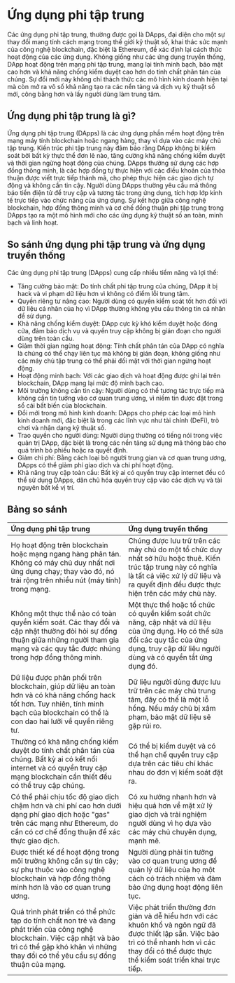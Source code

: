 # Ứng dụng phi tập trung
Các ứng dụng phi tập trung, thường được gọi là DApps, đại diện cho một sự thay đổi mang tính cách mạng trong thế giới kỹ thuật số, khai thác sức mạnh của công nghệ blockchain, đặc biệt là Ethereum, để xác định lại cách thức hoạt động của các ứng dụng. Không giống như các ứng dụng truyền thống, DApp hoạt động trên mạng phi tập trung, mang lại tính minh bạch, bảo mật cao hơn và khả năng chống kiểm duyệt cao hơn do tính chất phân tán của chúng. Sự đổi mới này không chỉ thách thức các mô hình kinh doanh hiện tại mà còn mở ra vô số khả năng tạo ra các nền tảng và dịch vụ kỹ thuật số mới, công bằng hơn và lấy người dùng làm trung tâm.

## Ứng dụng phi tập trung là gì?
Ứng dụng phi tập trung (DApps) là các ứng dụng phần mềm hoạt động trên mạng máy tính blockchain hoặc ngang hàng, thay vì dựa vào các máy chủ tập trung. Kiến trúc phi tập trung này đảm bảo rằng DApp không bị kiểm soát bởi bất kỳ thực thể đơn lẻ nào, tăng cường khả năng chống kiểm duyệt và thời gian ngừng hoạt động của chúng. DApps thường sử dụng các hợp đồng thông minh, là các hợp đồng tự thực hiện với các điều khoản của thỏa thuận được viết trực tiếp thành mã, cho phép thực hiện các giao dịch tự động và không cần tin cậy. Người dùng DApps thường yêu cầu mã thông báo tiền điện tử để truy cập và tương tác trong ứng dụng, tích hợp lớp kinh tế trực tiếp vào chức năng của ứng dụng. Sự kết hợp giữa công nghệ blockchain, hợp đồng thông minh và cơ chế đồng thuận phi tập trung trong DApps tạo ra một mô hình mới cho các ứng dụng kỹ thuật số an toàn, minh bạch và linh hoạt.

## So sánh ứng dụng phi tập trung và ứng dụng truyền thống
Các ứng dụng phi tập trung (DApps) cung cấp nhiều tiềm năng và lợi thế:

- Tăng cường bảo mật: Do tính chất phi tập trung của chúng, DApp ít bị hack và vi phạm dữ liệu hơn vì không có điểm lỗi trung tâm.
- Quyền riêng tư nâng cao: Người dùng có quyền kiểm soát tốt hơn đối với dữ liệu cá nhân của họ vì DApp thường không yêu cầu thông tin cá nhân để sử dụng.
- Khả năng chống kiểm duyệt: DApp cực kỳ khó kiểm duyệt hoặc đóng cửa, đảm bảo dịch vụ và quyền truy cập không bị gián đoạn cho người dùng trên toàn cầu.
- Giảm thời gian ngừng hoạt động: Tính chất phân tán của DApp có nghĩa là chúng có thể chạy liên tục mà không bị gián đoạn, không giống như các máy chủ tập trung có thể phải đối mặt với thời gian ngừng hoạt động.
- Hoạt động minh bạch: Với các giao dịch và hoạt động được ghi lại trên blockchain, DApp mang lại mức độ minh bạch cao.
- Môi trường không cần tin cậy: Người dùng có thể tương tác trực tiếp mà không cần tin tưởng vào cơ quan trung ương, vì niềm tin được đặt trong sổ cái bất biến của blockchain.
- Đổi mới trong mô hình kinh doanh: DApps cho phép các loại mô hình kinh doanh mới, đặc biệt là trong các lĩnh vực như tài chính (DeFi), trò chơi và nhận dạng kỹ thuật số.
- Trao quyền cho người dùng: Người dùng thường có tiếng nói trong việc quản trị DApp, đặc biệt là trong các nền tảng sử dụng mã thông báo cho quá trình bỏ phiếu hoặc ra quyết định.
- Giảm chi phí: Bằng cách loại bỏ người trung gian và cơ quan trung ương, DApps có thể giảm phí giao dịch và chi phí hoạt động.
- Khả năng truy cập toàn cầu: Bất kỳ ai có quyền truy cập internet đều có thể sử dụng DApps, dân chủ hóa quyền truy cập vào các dịch vụ và tài nguyên bất kể vị trí.

## Bảng so sánh

| Ứng dụng phi tập trung | Ứng dụng truyền thống |  
| :--- | :-- |  
| Họ hoạt động trên blockchain hoặc mạng ngang hàng phân tán. Không có máy chủ duy nhất nơi ứng dụng chạy; thay vào đó, nó trải rộng trên nhiều nút (máy tính) trong mạng. | Chúng được lưu trữ trên các máy chủ do một tổ chức duy nhất sở hữu hoặc thuê. Kiến trúc tập trung này có nghĩa là tất cả việc xử lý dữ liệu và ra quyết định đều được thực hiện trên các máy chủ này. |  
| Không một thực thể nào có toàn quyền kiểm soát. Các thay đổi và cập nhật thường đòi hỏi sự đồng thuận giữa những người tham gia mạng và các quy tắc được nhúng trong hợp đồng thông minh. | Một thực thể hoặc tổ chức có quyền kiểm soát chức năng, cập nhật và dữ liệu của ứng dụng. Họ có thể sửa đổi các quy tắc của ứng dụng, truy cập dữ liệu người dùng và có quyền tắt ứng dụng đó. |
| Dữ liệu được phân phối trên blockchain, giúp dữ liệu an toàn hơn và có khả năng chống hack tốt hơn. Tuy nhiên, tính minh bạch của blockchain có thể là con dao hai lưỡi về quyền riêng tư. | Dữ liệu người dùng được lưu trữ trên các máy chủ trung tâm, đây có thể là một lỗ hổng. Nếu máy chủ bị xâm phạm, bảo mật dữ liệu sẽ gặp rủi ro. |
| Thường có khả năng chống kiểm duyệt do tính chất phân tán của chúng. Bất kỳ ai có kết nối internet và có quyền truy cập mạng blockchain cần thiết đều có thể truy cập chúng. | Có thể bị kiểm duyệt và có thể hạn chế quyền truy cập dựa trên các tiêu chí khác nhau do đơn vị kiểm soát đặt ra. |
| Có thể phải chịu tốc độ giao dịch chậm hơn và chi phí cao hơn dưới dạng phí giao dịch hoặc "gas" trên các mạng như Ethereum, do cần có cơ chế đồng thuận để xác thực giao dịch. | Có xu hướng nhanh hơn và hiệu quả hơn về mặt xử lý giao dịch và trải nghiệm người dùng vì họ dựa vào các máy chủ chuyên dụng, mạnh mẽ. |
| Được thiết kế để hoạt động trong môi trường không cần sự tin cậy; sự phụ thuộc vào công nghệ blockchain và hợp đồng thông minh hơn là vào cơ quan trung ương. | Người dùng phải tin tưởng vào cơ quan trung ương để quản lý dữ liệu của họ một cách có trách nhiệm và đảm bảo ứng dụng hoạt động liên tục. |
| Quá trình phát triển có thể phức tạp do tính chất non trẻ và đang phát triển của công nghệ blockchain. Việc cập nhật và bảo trì có thể gặp khó khăn vì những thay đổi có thể yêu cầu sự đồng thuận của mạng. | Việc phát triển thường đơn giản và dễ hiểu hơn với các khuôn khổ và ngôn ngữ đã được thiết lập sẵn. Việc bảo trì có thể nhanh hơn vì các thay đổi có thể được thực thể kiểm soát triển khai trực tiếp. |

